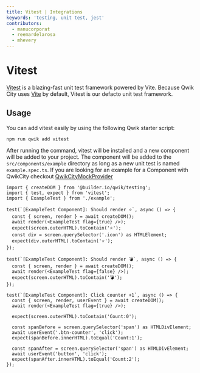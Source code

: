 ```yaml
---
title: Vitest | Integrations
keywords: 'testing, unit test, jest'
contributors:
  - manucorporat
  - reemardelarosa
  - mhevery
---
```


# Vitest

[Vitest](https://vitest.dev/) is a blazing-fast unit test framework powered by Vite. Because Qwik City uses [Vite](https://vitejs.dev/) by default, Vitest is our defacto unit test framework.

## Usage

You can add vitest easily by using the following Qwik starter script:

```shell
npm run qwik add vitest
```

After running the command, vitest will be installed and a new component will be added to your project. The component will be added to the `src/components/example` directory as long as a new unit test is named `example.spec.ts`.
If you are looking for an example for a Component with QwikCity checkout [QwikCityMockProvider](/docs/api/index.mdx#QwikCityMockProvider)

```tsx title="example.spec.ts"
import { createDOM } from '@builder.io/qwik/testing';
import { test, expect } from 'vitest';
import { ExampleTest } from './example';

test(`[ExampleTest Component]: Should render ⭐`, async () => {
  const { screen, render } = await createDOM();
  await render(<ExampleTest flag={true} />);
  expect(screen.outerHTML).toContain('⭐');
  const div = screen.querySelector('.icon') as HTMLElement;
  expect(div.outerHTML).toContain('⭐');
});

test(`[ExampleTest Component]: Should render 💣`, async () => {
  const { screen, render } = await createDOM();
  await render(<ExampleTest flag={false} />);
  expect(screen.outerHTML).toContain('💣');
});

test(`[ExampleTest Component]: Click counter +1`, async () => {
  const { screen, render, userEvent } = await createDOM();
  await render(<ExampleTest flag={true} />);

  expect(screen.outerHTML).toContain('Count:0');

  const spanBefore = screen.querySelector('span') as HTMLDivElement;
  await userEvent('.btn-counter', 'click');
  expect(spanBefore.innerHTML).toEqual('Count:1');

  const spanAfter = screen.querySelector('span') as HTMLDivElement;
  await userEvent('button', 'click');
  expect(spanAfter.innerHTML).toEqual('Count:2');
});
```
